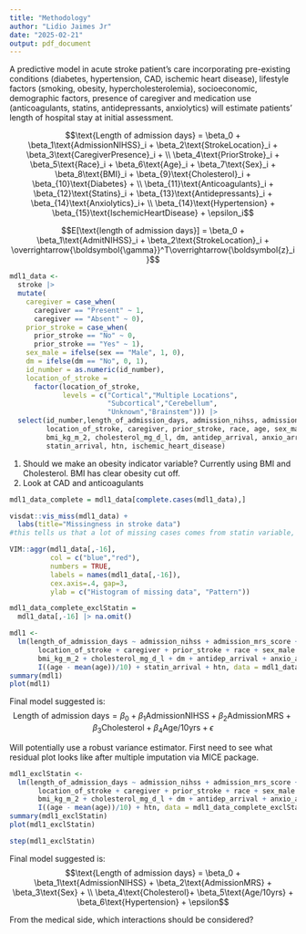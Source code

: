 ```yaml
---
title: "Methodology"
author: "Lidio Jaimes Jr"
date: "2025-02-21"
output: pdf_document
---
```

A predictive model in acute stroke patient's care incorporating pre-existing conditions (diabetes, hypertension, CAD, ischemic heart disease), lifestyle factors (smoking, obesity, hypercholesterolemia), socioeconomic, demographic factors, presence of caregiver and medication use (anticoagulants, statins, antidepressants, anxiolytics) will estimate patients' length of hospital stay at initial assessment.

$$\text{Length of admission days} = \beta_0 + \beta_1\text{AdmissionNIHSS}_i + \beta_2\text{StrokeLocation}_i + \beta_3\text{CaregiverPresence}_i + \\ \beta_4\text{PriorStroke}_i + \beta_5\text{Race}_i + \beta_6\text{Age}_i + \beta_7\text{Sex}_i + \beta_8\text{BMI}_i + \beta_{9}\text{Cholesterol}_i + \beta_{10}\text{Diabetes} + \\ \beta_{11}\text{Anticoagulants}_i + \beta_{12}\text{Statins}_i + \beta_{13}\text{Antidepressants}_i + \beta_{14}\text{Anxiolytics}_i+ \\ \beta_{14}\text{Hypertension} + \beta_{15}\text{IschemicHeartDisease} + \epsilon_i$$

$$E[\text{length of admission days}] = \beta_0 + \beta_1\text{AdmitNIHSS}_i + \beta_2\text{StrokeLocation}_i + \overrightarrow{\boldsymbol{\gamma}}^T\overrightarrow{\boldsymbol{z}_i}$$

```r
mdl1_data <- 
  stroke |> 
  mutate(
    caregiver = case_when(
      caregiver == "Present" ~ 1,
      caregiver == "Absent" ~ 0),
    prior_stroke = case_when(
      prior_stroke == "No" ~ 0,
      prior_stroke == "Yes" ~ 1),
    sex_male = ifelse(sex == "Male", 1, 0),
    dm = ifelse(dm == "No", 0, 1),
    id_number = as.numeric(id_number),
    location_of_stroke = 
      factor(location_of_stroke,
             levels = c("Cortical","Multiple Locations",
                        "Subcortical","Cerebellum",
                        "Unknown","Brainstem"))) |>
  select(id_number,length_of_admission_days, admission_nihss, admission_mrs_score, 
         location_of_stroke, caregiver, prior_stroke, race, age, sex_male, 
         bmi_kg_m_2, cholesterol_mg_d_l, dm, antidep_arrival, anxio_arrival,
         statin_arrival, htn, ischemic_heart_disease)
```

1. Should we make an obesity indicator variable? Currently using BMI and Cholesterol. BMI has clear obesity cut off. 
2. Look at CAD and anticoagulants

```r
mdl1_data_complete = mdl1_data[complete.cases(mdl1_data),]

visdat::vis_miss(mdl1_data) +
  labs(title="Missingness in stroke data")
#this tells us that a lot of missing cases comes from statin variable, which was expected.

VIM::aggr(mdl1_data[,-16],
          col = c("blue","red"),
          numbers = TRUE,
          labels = names(mdl1_data[,-16]),
          cex.axis=.4, gap=3,
          ylab = c("Histogram of missing data", "Pattern"))

mdl1_data_complete_exclStatin = 
  mdl1_data[,-16] |> na.omit()
```


```r
mdl1 <-
  lm(length_of_admission_days ~ admission_nihss + admission_mrs_score + 
       location_of_stroke + caregiver + prior_stroke + race + sex_male + 
       bmi_kg_m_2 + cholesterol_mg_d_l + dm + antidep_arrival + anxio_arrival +
       I((age - mean(age))/10) + statin_arrival + htn, data = mdl1_data_complete)
summary(mdl1)
plot(mdl1)
```

Final model suggested is: 
$$\text{Length of admission days} = \beta_0 + \beta_1\text{AdmissionNIHSS} + \beta_2\text{AdmissionMRS} + \beta_3\text{Cholesterol}+ \beta_4\text{Age/10yrs} + \epsilon$$

Will potentially use a robust variance estimator. First need to see what residual plot looks like after multiple imputation via MICE package. 

```r
mdl1_exclStatin <-
  lm(length_of_admission_days ~ admission_nihss + admission_mrs_score + 
       location_of_stroke + caregiver + prior_stroke + race + sex_male + 
       bmi_kg_m_2 + cholesterol_mg_d_l + dm + antidep_arrival + anxio_arrival +
       I((age - mean(age))/10) + htn, data = mdl1_data_complete_exclStatin)
summary(mdl1_exclStatin)
plot(mdl1_exclStatin)
```

```r
step(mdl1_exclStatin)
```

Final model suggested is: 
$$\text{Length of admission days} = \beta_0 + \beta_1\text{AdmissionNIHSS} + \beta_2\text{AdmissionMRS} + \beta_3\text{Sex} + \\ \beta_4\text{Cholesterol}+ \beta_5\text{Age/10yrs} + \beta_6\text{Hypertension} + \epsilon$$

From the medical side, which interactions should be considered?